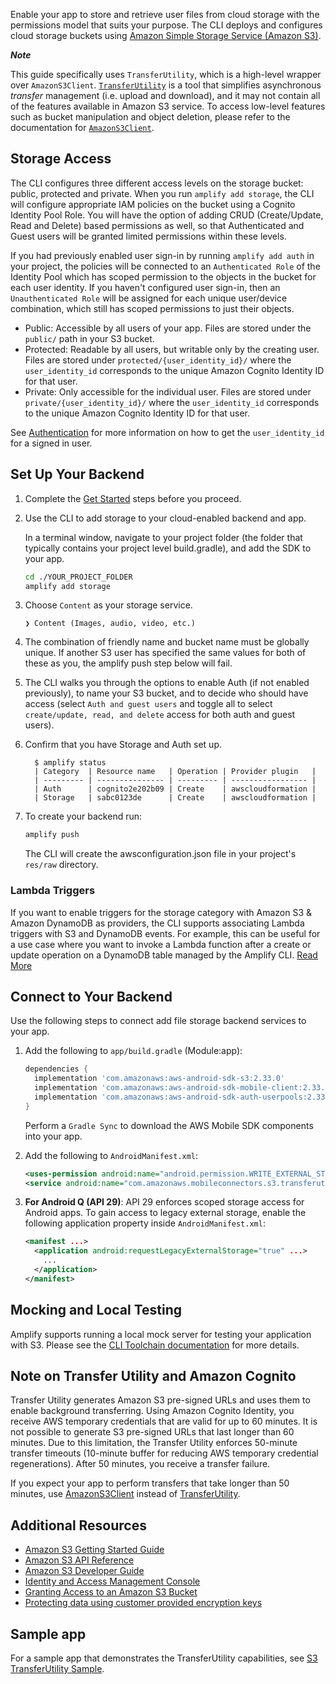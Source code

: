 Enable your app to store and retrieve user files from cloud storage with the permissions model that suits your purpose. The CLI deploys and configures cloud storage buckets using [Amazon Simple Storage Service (Amazon S3)](http://docs.aws.amazon.com/AmazonS3/latest/dev/).

**_Note_**

This guide specifically uses `TransferUtility`, which is a high-level wrapper over `AmazonS3Client`. [`TransferUtility`](https://aws-amplify.github.io/aws-sdk-android/docs/reference/com/amazonaws/mobileconnectors/s3/transferutility/TransferUtility.html) is a tool that simplifies asynchronous _transfer_ management (i.e. upload and download), and it may not contain all of the features available in Amazon S3 service. To access low-level features such as bucket manipulation and object deletion, please refer to the documentation for [`AmazonS3Client`](https://aws-amplify.github.io/aws-sdk-android/docs/reference/com/amazonaws/services/s3/AmazonS3Client.html).

## Storage Access

The CLI configures three different access levels on the storage bucket: public, protected and private. When you run `amplify add storage`, the CLI will configure appropriate IAM policies on the bucket using a Cognito Identity Pool Role. You will have the option of adding CRUD (Create/Update, Read and Delete) based permissions as well, so that Authenticated and Guest users will be granted limited permissions within these levels.

If you had previously enabled user sign-in by running `amplify add auth` in your project, the policies will be connected to an `Authenticated Role` of the Identity Pool which has scoped permission to the objects in the bucket for each user identity. If you haven't configured user sign-in, then an `Unauthenticated Role` will be assigned for each unique user/device combination, which still has scoped permissions to just their objects.

* Public: Accessible by all users of your app. Files are stored under the `public/` path in your S3 bucket.
* Protected: Readable by all users, but writable only by the creating user. Files are stored under `protected/{user_identity_id}/` where the `user_identity_id` corresponds to the unique Amazon Cognito Identity ID for that user.
* Private: Only accessible for the individual user. Files are stored under `private/{user_identity_id}/` where the `user_identity_id` corresponds to the unique Amazon Cognito Identity ID for that user.

See [Authentication](/sdk/auth/getting-started) for more information on how to get the `user_identity_id` for a signed in user.
## Set Up Your Backend

1. Complete the [Get Started](/start) steps before you proceed.

2. Use the CLI to add storage to your cloud-enabled backend and app.

    In a terminal window, navigate to your project folder (the folder that typically contains your project level build.gradle), and add the SDK to your app.

    ```bash
    cd ./YOUR_PROJECT_FOLDER
    amplify add storage
    ```

3. Choose `Content` as your storage service.

    ```console
    ❯ Content (Images, audio, video, etc.)
    ```

4. The combination of friendly name and bucket name must be globally unique. If another S3 user has specified the same values for both of these as you, the amplify push step below will fail.

5. The CLI walks you through the options to enable Auth (if not enabled previously), to name your S3 bucket, and to decide who should have access (select `Auth and guest users` and toggle all to select `create/update, read, and delete` access for both auth and guest users).

6. Confirm that you have Storage and Auth set up.

    ```console
      $ amplify status
      | Category  | Resource name   | Operation | Provider plugin   |
      | --------- | --------------- | --------- | ----------------- |
      | Auth      | cognito2e202b09 | Create    | awscloudformation |
      | Storage   | sabc0123de      | Create    | awscloudformation |
      ```
7. To create your backend run:

    ```bash
    amplify push
    ```

    The CLI will create the awsconfiguration.json file in your project's `res/raw` directory.

### Lambda Triggers
If you want to enable triggers for the storage category with Amazon S3 & Amazon DynamoDB as providers, the CLI supports associating Lambda triggers with S3 and DynamoDB events. For example, this can be useful for a use case where you want to invoke a Lambda function after a create or update operation on a DynamoDB table managed by the Amplify CLI. [Read More](/cli/usage/lambda-triggers#s3-lambda-triggers)

## Connect to Your Backend

Use the following steps to connect add file storage backend services to your app.

1. Add the following to `app/build.gradle` (Module:app):

	```groovy
	dependencies {
	  implementation 'com.amazonaws:aws-android-sdk-s3:2.33.0'
	  implementation 'com.amazonaws:aws-android-sdk-mobile-client:2.33.0'
	  implementation 'com.amazonaws:aws-android-sdk-auth-userpools:2.33.0'
	}
	```
	Perform a `Gradle Sync` to download the AWS Mobile SDK components into your app.

2. Add the following to `AndroidManifest.xml`:

	```xml
	<uses-permission android:name="android.permission.WRITE_EXTERNAL_STORAGE" />
	<service android:name="com.amazonaws.mobileconnectors.s3.transferutility.TransferService" android:enabled="true" />
	```

3. **For Android Q (API 29)**: API 29 enforces scoped storage access for Android apps. To gain access to legacy external storage, enable the following application property inside `AndroidManifest.xml`:

	```xml
	<manifest ...>
	  <application android:requestLegacyExternalStorage="true" ...>
	    ...
	  </application>
	</manifest>
	```

## Mocking and Local Testing

Amplify supports running a local mock server for testing your application with S3. Please see the [CLI Toolchain documentation](/cli/usage/mock) for more details.

## Note on Transfer Utility and Amazon Cognito

Transfer Utility generates Amazon S3 pre-signed URLs and uses them to enable background transferring. Using Amazon Cognito Identity, you receive AWS temporary credentials that are valid for up to 60 minutes. It is not possible to generate S3 pre-signed URLs that last longer than 60 minutes. Due to this limitation, the Transfer Utility enforces 50-minute transfer timeouts (10-minute buffer for reducing AWS temporary credential regenerations). After 50 minutes, you receive a transfer failure.

If you expect your app to perform transfers that take longer than 50 minutes, use [AmazonS3Client](http://docs.aws.amazon.com/AWSAndroidSDK/latest/javadoc/com/amazonaws/services/s3/AmazonS3Client.html) instead of [TransferUtility](http://docs.aws.amazon.com/AWSAndroidSDK/latest/javadoc/com/amazonaws/mobileconnectors/s3/transferutility/TransferUtility.html).

## Additional Resources

* [Amazon S3 Getting Started Guide](http://docs.aws.amazon.com/AmazonS3/latest/gsg/GetStartedWithS3.html)
* [Amazon S3 API Reference](http://docs.aws.amazon.com/AmazonS3/latest/API/Welcome.html)
* [Amazon S3 Developer Guide](http://docs.aws.amazon.com/AmazonS3/latest/dev/Welcome.html)
* [Identity and Access Management Console](https://console.aws.amazon.com/iam/home)
* [Granting Access to an Amazon S3 Bucket](http://blogs.aws.amazon.com/security/post/Tx3VRSWZ6B3SHAV/Writing-IAM-Policies-How-to-grant-access-to-an-Amazon-S3-bucket)
* [Protecting data using customer provided encryption keys](https://docs.aws.amazon.com/AmazonS3/latest/dev/ServerSideEncryptionCustomerKeys.html)

## Sample app

For a sample app that demonstrates the TransferUtility capabilities, see [S3 TransferUtility Sample](https://github.com/awslabs/aws-sdk-android-samples/tree/master/S3TransferUtilitySample).
